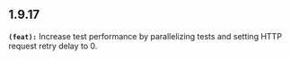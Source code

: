 ## 1.9.17
**`(feat):`** Increase test performance by parallelizing tests and setting HTTP request retry delay to 0.

